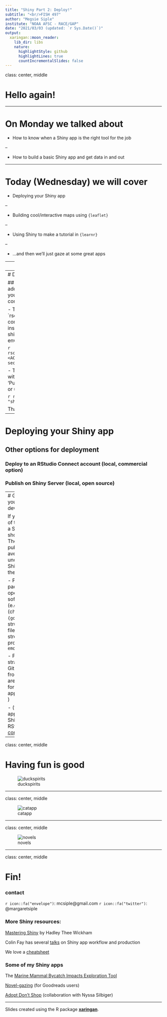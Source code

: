 ```yaml
---
title: "Shiny Part 2: Deploy!"
subtitle: "<br/>FISH 497"
author: "Megsie Siple"
institute: "NOAA AFSC - RACE/GAP"
date: "2021/03/03 (updated: `r Sys.Date()`)"
output:
  xaringan::moon_reader:
    lib_dir: libs
    nature:
      highlightStyle: github
      highlightLines: true
      countIncrementalSlides: false
---
```


class: center, middle

# Hello again! 


---

# On Monday we talked about

- How to know when a Shiny app is the right tool for the job

--

- How to build a basic Shiny app and get data in and out


---

# Today (Wednesday) we will cover

- Deploying your Shiny app

--

- Building cool/interactive maps using `{leaflet}`

--

- Using Shiny to make a tutorial in `{learnr}`

--

- ...and then we'll just gaze at some great apps


---
# Deploying your Shiny app

## Deploy to the cloud
- Sign up for a free shinyapps.io account

- Install `{rsconnect}` 

- Configure `rsconnect` to use your account using a token from your shinyapps.io account:

![shinyappsio](img/shinyappsio.png)

---
# Deploying your Shiny app

## Deploy to the cloud
- If you add a new token and click 'show', you'll get instructions for how to configure `rsconnect` 

- Then you use `rsconnect::setAccountInfo() to configure your rsconnect installation. This will link your shinyapps.io account to your local environment:

```r
rsconnect::setAccountInfo(name="<ACCOUNT>", token="<TOKEN>", secret="<SECRET>")
```

- Then, you can deploy from within RStudio by clicking the 'Publish' button in the RStudio IDE, or use the console:

```r
rsconnect::deployApp(server = "shinyapps.io")
```

That's it!

---
# Deploying your Shiny app

## Other options for deployment

### Deploy to an RStudio Connect account (local, commercial option)

### Publish on Shiny Server (local, open source)

---
# Getting credit for your Shiny development

If you've put a lot of time into making a Shiny app, you should get credit! 
The publication/credit avenues are unconventional for Shiny apps, but they DO exist.

- Publish as a package in an open source software journal (e.g., [JOSS](https://joss.theoj.org/) ) (check out the `{golem}` pkg for structuring your files and streamlining production) `r emo::ji("package")`

- Publish code straight from GitHub with a DOI from Zenodo ( [here](https://www.rinproduction.com/en/posts/005-8-tips-for-a-production-ready-shiny-application/) are some good tips for preparing your app for production )

- (for "just for fun" apps): submit your Shiny app to the RStudio [Shiny contest](https://community.rstudio.com/t/shiny-contest-2020-is-here/51002)
<!-- see if you can get some data on citation rates for JOSS vs zenodo github entry -->

---

class: center, middle

# Having fun is good

![duckspirits](https://i.gifer.com/SLcP.gif)

---

class: center, middle

![catapp](img/catapp.gif)

---

class: center, middle

![novels](img/novels.png)

---

class: center, middle

# Fin!

### contact

`r icon::fa("envelope")`: mcsiple@gmail.com
`r icon::fa("twitter")`: @margaretsiple

### **More Shiny resources:**

[Mastering Shiny](https://mastering-shiny.org/) by Hadley Thee Wickham 

Colin Fay has several [talks](https://colinfay.me/talks-publications/) on Shiny app workflow and production

We love a [cheatsheet](https://shiny.rstudio.com/images/shiny-cheatsheet.pdf)


### Some of my Shiny apps

The [Marine Mammal Bycatch Impacts Exploration Tool](https://msiple.shinyapps.io/mammaltool/)

[Novel-gazing](https://msiple.shinyapps.io/NovelGazingApp/) (for Goodreads users) 

[Adopt Don't Shop](https://nsilbiger.shinyapps.io/AdoptDontShop/) (collaboration with Nyssa Silbiger)

***

Slides created using the R package [**xaringan**](https://github.com/yihui/xaringan).
